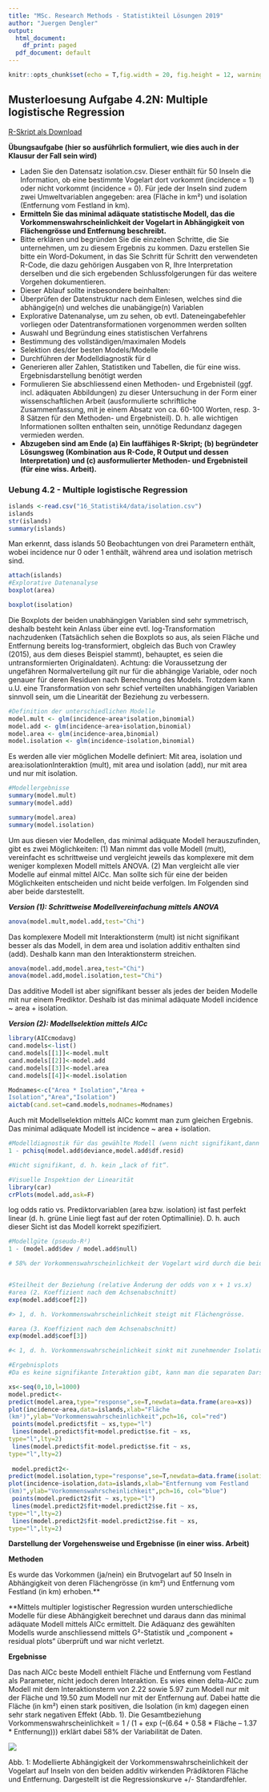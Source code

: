 ```yaml
---
title: "MSc. Research Methods - Statistikteil Lösungen 2019"
author: "Juergen Dengler"
output:
  html_document:
    df_print: paged
  pdf_document: default
---
```


```r
knitr::opts_chunk$set(echo = T,fig.width = 20, fig.height = 12, warning = F, message = F, fig.pos = 'H',results = "show")
```

## Musterloesung Aufgabe 4.2N: Multiple logistische Regression

[R-Skript als Download](16_Statistik4/RFiles/Loesung_Uebung_4.2N_v.01.R)

**Übungsaufgabe (hier so ausführlich formuliert, wie dies auch in der Klausur der Fall sein wird)**

- Laden Sie den Datensatz isolation.csv. Dieser enthält für 50 Inseln die Information, ob
  eine bestimmte Vogelart dort vorkommt (incidence = 1) oder nicht vorkommt
  (incidence = 0). Für jede der Inseln sind zudem zwei Umweltvariablen angegeben:
  area (Fläche in km²) und isolation (Entfernung vom Festland in km).
- **Ermitteln Sie das minimal adäquate statistische Modell, das die              Vorkommenswahrscheinlichkeit der Vogelart in Abhängigkeit von Flächengrösse und Entfernung beschreibt.**
- Bitte erklären und begründen Sie die einzelnen Schritte, die Sie unternehmen, um zu
diesem Ergebnis zu kommen. Dazu erstellen Sie bitte ein Word-Dokument, in das Sie
Schritt für Schritt den verwendeten R-Code, die dazu gehörigen Ausgaben von R, Ihre
Interpretation derselben und die sich ergebenden Schlussfolgerungen für das weitere
Vorgehen dokumentieren.
- Dieser Ablauf sollte insbesondere beinhalten:
- Überprüfen der Datenstruktur nach dem Einlesen, welches sind die abhängige(n)
und welches die unabängige(n) Variablen
- Explorative Datenanalyse, um zu sehen, ob evtl. Dateneingabefehler vorliegen oder
Datentransformationen vorgenommen werden sollten
- Auswahl und Begründung eines statistischen Verfahrens
- Bestimmung des vollständigen/maximalen Models
- Selektion des/der besten Models/Modelle
- Durchführen der Modelldiagnostik für d
- Generieren aller Zahlen, Statistiken und Tabellen, die für eine wiss.
Ergebnisdarstellung benötigt werden
- Formulieren Sie abschliessend einen Methoden- und Ergebnisteil (ggf. incl.
adäquaten Abbildungen) zu dieser Untersuchung in der Form einer
wissenschaftlichen Arbeit (ausformulierte schriftliche Zusammenfassung, mit je
einem Absatz von ca. 60-100 Worten, resp. 3-8 Sätzen für den Methoden- und
Ergebnisteil). D. h. alle wichtigen Informationen sollten enthalten sein, unnötige
Redundanz dagegen vermieden werden.
- **Abzugeben sind am Ende (a) Ein lauffähiges R-Skript; (b) begründeter Lösungsweg
(Kombination aus R-Code, R Output und dessen Interpretation) und (c)
ausformulierter Methoden- und Ergebnisteil (für eine wiss. Arbeit).**

### Uebung 4.2 - Multiple logistische Regression

```r
islands <-read.csv("16_Statistik4/data/isolation.csv")
islands
str(islands)
summary(islands)
```

Man erkennt, dass islands 50 Beobachtungen von drei Parametern enthält, wobei incidence
nur 0 oder 1 enthält, während area und isolation metrisch sind.


```r
attach(islands)
#Explorative Datenanalyse
boxplot(area)

boxplot(isolation)
```

Die Boxplots der beiden unabhängigen Variablen sind sehr symmetrisch, deshalb besteht kein
Anlass über eine evtl. log-Transformation nachzudenken (Tatsächlich sehen die Boxplots so
aus, als seien Fläche und Entfernung bereits log-transformiert, obgleich das Buch von Crawley (2015), aus dem dieses Beispiel stammt), behauptet, es seien die untransformierten
Originaldaten). Achtung: die Voraussetzung der ungefähren Normalverteilung gilt nur für die abhängige Variable, oder noch genauer für deren Residuen nach Berechnung des Models.
Trotzdem kann u.U. eine Transformation von sehr schief verteilten unabhängigen Variablen
sinnvoll sein, um die Linearität der Beziehung zu verbessern.


```r
#Definition der unterschiedlichen Modelle
model.mult <- glm(incidence~area*isolation,binomial)
model.add <- glm(incidence~area+isolation,binomial)
model.area <- glm(incidence~area,binomial)
model.isolation <- glm(incidence~isolation,binomial)
```

Es werden alle vier möglichen Modelle definiert: Mit area, isolation und area:isolationInteraktion (mult), mit area und isolation (add), nur mit area und nur mit isolation.

```r
#Modellergebnisse
summary(model.mult)
summary(model.add)

summary(model.area)
summary(model.isolation)
```

Um aus diesen vier Modellen, das minimal adäquate Modell herauszufinden, gibt es zwei
Möglichkeiten: (1) Man nimmt das volle Modell (mult), vereinfacht es schrittweise und
vergleicht jeweils das komplexere mit dem weniger komplexen Modell mittels ANOVA. (2) Man
vergleicht alle vier Modelle auf einmal mittel AICc. Man sollte sich für eine der beiden
Möglichkeiten entscheiden und nicht beide verfolgen. Im Folgenden sind aber beide
darstestellt.

**_Version (1): Schrittweise Modellvereinfachung mittels ANOVA_**

```r
anova(model.mult,model.add,test="Chi")
```

Das komplexere Modell mit Interaktionsterm (mult) ist nicht signifikant besser als das Modell, in dem area und isolation additiv enthalten sind (add). Deshalb kann man den Interaktionsterm streichen.

```r
anova(model.add,model.area,test="Chi")
anova(model.add,model.isolation,test="Chi")
```

Das additive Modell ist aber signifikant besser als jedes der beiden Modelle mit nur einem Prediktor. Deshalb ist das minimal adäquate Modell incidence ~ area + isolation.

**_Version (2): Modellselektion mittels AICc_**

```r
library(AICcmodavg)
cand.models<-list()
cand.models[[1]]<-model.mult
cand.models[[2]]<-model.add
cand.models[[3]]<-model.area
cand.models[[4]]<-model.isolation

Modnames<-c("Area * Isolation","Area +
Isolation","Area","Isolation")
aictab(cand.set=cand.models,modnames=Modnames)
```

Auch mit Modellselektion mittels AICc kommt man zum gleichen Ergebnis. Das minimal
adäquate Modell ist incidence ~ area + isolation.

```r
#Modelldiagnostik für das gewählte Modell (wenn nicht signifikant,dann OK)
1 - pchisq(model.add$deviance,model.add$df.resid)

#Nicht signifikant, d. h. kein „lack of fit“.

#Visuelle Inspektion der Linearität
library(car)
crPlots(model.add,ask=F)
```

log odds ratio vs. Prediktorvariablen (area bzw. isolation) ist fast perfekt linear (d. h. grüne Linie liegt fast auf der roten Optimallinie). D. h. auch dieser Sicht ist das Modell korrekt spezifiziert.

```r
#Modellgüte (pseudo-R²)
1 - (model.add$dev / model.add$null)

# 58% der Vorkommenswahrscheinlichkeit der Vogelart wird durch die beiden gewählten Prediktorvariablen erklärt.


#Steilheit der Beziehung (relative Änderung der odds von x + 1 vs.x)
#area (2. Koeffizient nach dem Achsenabschnitt)
exp(model.add$coef[2])

#> 1, d. h. Vorkommenswahrscheinlichkeit steigt mit Flächengrösse.

#area (3. Koeffizient nach dem Achsenabschnitt)
exp(model.add$coef[3])

#< 1, d. h. Vorkommenswahrscheinlichkeit sinkt mit zunehmender Isolation.
```

```r
#Ergebnisplots
#Da es keine signifikante Interaktion gibt, kann man die separaten Darstellungen der beiden Einzelbeziehungen nehmen.

xs<-seq(0,10,l=1000)
model.predict<-
predict(model.area,type="response",se=T,newdata=data.frame(area=xs))
plot(incidence~area,data=islands,xlab="Fläche
(km²)",ylab="Vorkommenswahrscheinlichkeit",pch=16, col="red")
 points(model.predict$fit ~ xs,type="l")
 lines(model.predict$fit+model.predict$se.fit ~ xs,
type="l",lty=2)
 lines(model.predict$fit-model.predict$se.fit ~ xs,
type="l",lty=2)
 
 model.predict2<-
predict(model.isolation,type="response",se=T,newdata=data.frame(isolation=xs))
plot(incidence~isolation,data=islands,xlab="Entfernung vom Festland
(km)",ylab="Vorkommenswahrscheinlichkeit",pch=16, col="blue")
 points(model.predict2$fit ~ xs,type="l")
 lines(model.predict2$fit+model.predict2$se.fit ~ xs,
type="l",lty=2)
 lines(model.predict2$fit-model.predict2$se.fit ~ xs,
type="l",lty=2)
```


**Darstellung der Vorgehensweise und Ergebnisse (in einer wiss. Arbeit)**

**Methoden**

Es wurde das Vorkommen (ja/nein) ein Brutvogelart auf 50 Inseln in Abhängigkeit von deren Flächengrösse (in km²) und Entfernung vom Festland (in km) erhoben.**

**Mittels multipler logistischer Regression wurden unterschiedliche Modelle für diese Abhängigkeit berechnet und daraus dann das minimal adäquate Modell mittels AICc ermittelt. Die Adäquanz des gewählten Modells wurde anschliessend mittels G²-Statistik und „component + residual plots“ überprüft und war nicht verletzt.

**Ergebnisse**

Das nach AICc beste Modell enthielt Fläche und Entfernung vom Festland als Parameter, nicht jedoch deren Interaktion. Es wies einen delta-AICc zum Modell mit dem Interaktionsterm von 2.22 sowie 5.97 zum Modell nur mit der Fläche und 19.50 zum Modell nur mit der Entfernung auf. Dabei hatte die Fläche (in km²) einen stark positiven, die Isolation (in km) dagegen einen sehr stark negativen Effekt (Abb. 1). Die Gesamtbeziehung Vorkommenswahrscheinlichkeit = 1 / (1 + exp (–(6.64 + 0.58 * Fläche – 1.37 * Entfernung))) erklärt dabei 58% der Variabilität de Daten.

![](16_Statistik4/data/abb1_4.2N.png)


Abb. 1: Modellierte Abhängigkeit der Vorkommenswahrscheinlichkeit der Vogelart auf Inseln von den beiden additiv wirkenden Prädiktoren Fläche und Entfernung. Dargestellt ist die Regressionskurve +/- Standardfehler.
